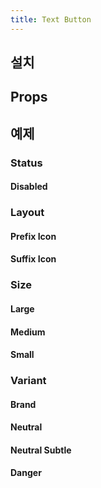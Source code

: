 ```yaml
---
title: Text Button
---
```


<ComponentExample name="text-button-preview" />

## 설치

<Installation name="text-button" />

## Props

<ReactTypeTable path="./registry/ui/text-button.tsx" name="TextButtonProps" />

## 예제

### Status

#### Disabled

<ComponentExample name="text-button-disabled" />

### Layout

#### Prefix Icon

<ComponentExample name="text-button-prefix-icon" />

#### Suffix Icon

<ComponentExample name="text-button-suffix-icon" />

### Size

#### Large

<ComponentExample name="text-button-large" />

#### Medium

<ComponentExample name="text-button-medium" />

#### Small

<ComponentExample name="text-button-small" />

### Variant

#### Brand

<ComponentExample name="text-button-brand" />

#### Neutral

<ComponentExample name="text-button-neutral" />

#### Neutral Subtle

<ComponentExample name="text-button-neutral-subtle" />

#### Danger

<ComponentExample name="text-button-danger" />
